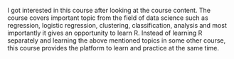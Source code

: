 
I got interested in this course after looking at the course content. The course covers important topic from the field of data science such as regression, logistic regression, clustering, classification, analysis and most importantly it gives an opportunity to learn R. 
Instead of learning R separately and learning the above mentioned topics in some other course, this course provides the platform to learn and practice at the same time. 


